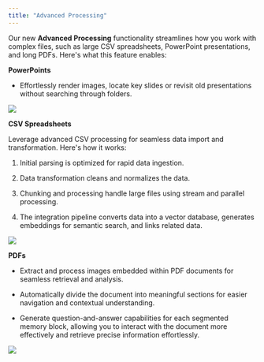 ```yaml
---
title: "Advanced Processing"
---
```


Our new **Advanced Processing** functionality streamlines how you work with complex files, such as large CSV spreadsheets, PowerPoint presentations, and long PDFs. Here's what this feature enables:

**PowerPoints**

* Effortlessly render images, locate key slides or revisit old presentations without searching through folders.

![](images/Group1597882403(1).png)

**CSV Spreadsheets**

Leverage advanced CSV processing for seamless data import and transformation. Here's how it works:&#x20;

1. Initial parsing is optimized for rapid data ingestion.

2. Data transformation cleans and normalizes the data.

3. Chunking and processing handle large files using stream and parallel processing.

4. The integration pipeline converts data into a vector database, generates embeddings for semantic search, and links related data.

![](images/Group1597882405(1).png)

**PDFs**

* Extract and process images embedded within PDF documents for seamless retrieval and analysis.

* Automatically divide the document into meaningful sections for easier navigation and contextual understanding.

* Generate question-and-answer capabilities for each segmented memory block, allowing you to interact with the document more effectively and retrieve precise information effortlessly.

![](images/Group1597882404(1).png)
